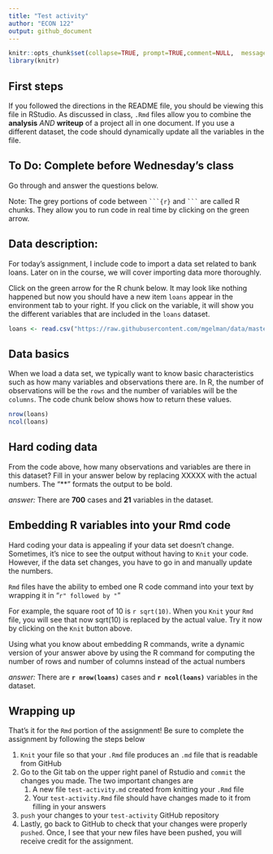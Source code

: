 ```yaml
---
title: "Test activity"
author: "ECON 122"
output: github_document
---
```


```r
knitr::opts_chunk$set(collapse=TRUE, prompt=TRUE,comment=NULL,  message=F, include=TRUE)
library(knitr)
```

## First steps
If you followed the directions in the README file, you should be viewing this file in RStudio. As discussed in class, `.Rmd` files allow you to combine the **analysis** *AND* **writeup** of a project all in one document. If you use a different dataset, the code should dynamically update all the variables in the file.

## To Do: Complete before Wednesday's class 
Go through and answer the questions below.

Note: The grey portions of code between ` ```{r}` and ` ``` ` are called R chunks. They allow you to run code in real time by clicking on the green arrow. 

## Data description:
For today's assignment, I include code to import a data set related to bank loans. Later on in the course, we will cover importing data more thoroughly. 

Click on the green arrow for the R chunk below. It may look like nothing happened but now you should have a new item `loans` appear in the environment tab to your right. If you click on the variable, it will show you the different variables that are included in the `loans` dataset. 

```r
loans <- read.csv("https://raw.githubusercontent.com/mgelman/data/master/day1CreditData.csv")
```


## Data basics 
When we load a data set, we typically want to know basic characteristics such as how many variables and observations there are. In R, the number of observations will be the `rows` and the number of variables will be the `columns`. The code chunk below shows how to return these values. 


```r
nrow(loans)
ncol(loans)
```

## Hard coding data

From the code above, how many observations and variables are there in this dataset? Fill in your answer below by replacing XXXXX with the actual numbers. The "**" formats the output to be bold. 

*answer:* There are **700** cases and **21** variables in the dataset. 

## Embedding R variables into your Rmd code

Hard coding your data is appealing if your data set doesn't change. Sometimes, it's nice to see the output without having to `Knit` your code. However, if the data set changes, you have to go in and manually update the numbers. 

`Rmd` files have the ability to embed one R code command into your text by wrapping it in "`r" followed by "`"

For example, the square root of 10 is `r sqrt(10)`. When you `Knit` your `Rmd` file, you will see that now sqrt(10) is replaced by the actual value. Try it now by clicking on the `Knit` button above. 

Using what you know about embedding R commands, write a dynamic version of your answer above by using the R command for computing the number of rows and number of columns instead of the actual numbers 


*answer:* There are **`r nrow(loans)`** cases and **`r ncol(loans)`** variables in the dataset. 


## Wrapping up 

That's it for the `Rmd` portion of the assignment! Be sure to complete the assignment by following the steps below

1. `Knit` your file so that your `.Rmd` file produces an `.md` file that is readable from GitHub
2. Go to the Git tab on the upper right panel of Rstudio and `commit` the changes you made. The two important changes are 
    1. A new file `test-activity.md` created from knitting your `.Rmd` file
    2. Your `test-activity.Rmd` file should have changes made to it from filling in your answers
3. `push` your changes to your `test-activity` GitHub repository
4. Lastly, go back to GitHub to check that your changes were properly `pushed`. Once, I see that your new files have been pushed, you will receive credit for the assignment. 






